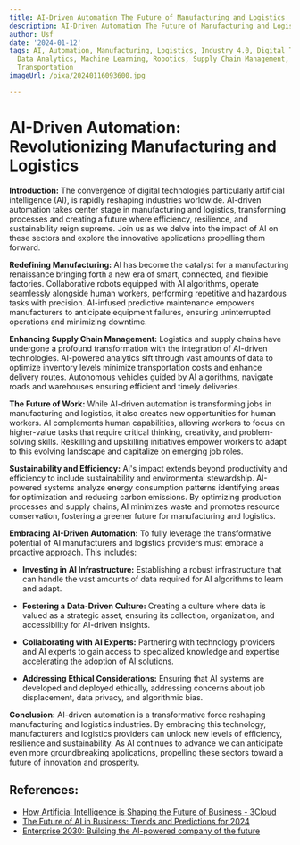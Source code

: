 ```yaml
---
title: AI-Driven Automation The Future of Manufacturing and Logistics
description: AI-Driven Automation The Future of Manufacturing and Logistics
author: Usf
date: '2024-01-12'
tags: AI, Automation, Manufacturing, Logistics, Industry 4.0, Digital Transformation,
  Data Analytics, Machine Learning, Robotics, Supply Chain Management, Warehousing,
  Transportation
imageUrl: /pixa/20240116093600.jpg

---
```

#  AI-Driven Automation: Revolutionizing Manufacturing and Logistics

**Introduction:**
The convergence  of digital technologies particularly artificial intelligence (AI), is rapidly reshaping industries worldwide. AI-driven automation  takes center stage in manufacturing and logistics, transforming processes and creating a future where efficiency, resilience, and  sustainability reign supreme. Join us as we delve  into the impact of AI on these sectors and explore the innovative applications propelling them forward.

**Redefining Manufacturing:**
AI has become the catalyst for a manufacturing renaissance bringing forth a new era of smart, connected, and flexible factories. Collaborative robots  equipped with AI algorithms, operate seamlessly alongside human workers, performing repetitive and hazardous  tasks with precision. AI-infused  predictive maintenance empowers  manufacturers to anticipate equipment failures, ensuring uninterrupted operations and minimizing downtime.

**Enhancing Supply Chain  Management:**
Logistics and supply chains  have undergone a profound transformation with the integration of AI-driven technologies. AI-powered analytics  sift through vast amounts of  data  to optimize  inventory levels minimize transportation costs and enhance delivery routes. Autonomous vehicles guided by AI algorithms, navigate roads and warehouses ensuring efficient and timely  deliveries.

**The Future of Work:**
While AI-driven automation is transforming jobs in manufacturing and logistics, it also creates new opportunities for human workers. AI complements human capabilities, allowing workers to  focus on higher-value tasks that require critical thinking, creativity, and  problem-solving skills. Reskilling and upskilling initiatives empower workers to adapt  to this evolving landscape and capitalize on emerging job roles.

**Sustainability and Efficiency:**
AI's  impact extends  beyond productivity and efficiency to include  sustainability and environmental stewardship. AI-powered  systems analyze energy consumption patterns identifying areas for optimization and reducing carbon emissions. By optimizing production processes and supply chains, AI minimizes waste and promotes resource conservation, fostering a greener future for manufacturing and logistics.

**Embracing AI-Driven Automation:**
To fully leverage the transformative potential of AI manufacturers  and logistics providers must embrace a  proactive approach. This includes:

- **Investing in  AI Infrastructure:** Establishing a robust infrastructure that can handle the vast amounts of  data required for AI algorithms to learn and adapt.

- **Fostering a Data-Driven Culture:** Creating a  culture where data  is valued as a strategic asset, ensuring its collection, organization, and accessibility for AI-driven insights.

- **Collaborating with  AI  Experts:** Partnering with technology providers and AI experts to gain access to specialized knowledge and expertise  accelerating the adoption of AI solutions.

- **Addressing Ethical Considerations:** Ensuring that AI systems are  developed  and deployed ethically, addressing concerns about job displacement,  data privacy, and algorithmic bias.

**Conclusion:**
AI-driven automation  is  a transformative force reshaping manufacturing and logistics industries. By embracing this  technology, manufacturers and logistics  providers can unlock new levels of efficiency, resilience  and sustainability.  As AI continues to advance we can anticipate even  more groundbreaking applications,  propelling these sectors toward a future of innovation and prosperity.

## References:
- [How Artificial Intelligence is Shaping the Future of Business - 3Cloud](https://3cloudsolutions.com/resources/how-artificial-intelligence-is-shaping-the-future-of-business/)
- [The Future of AI in Business: Trends and Predictions for 2024](https://www.linkedin.com/pulse/future-ai-business-trends-predictions-2024-gloriousinsight-digital-dcspf)
- [Enterprise 2030: Building the AI-powered company of the future](https://www.youtube.com/watch?v=T4g3Wd9BV_k)
